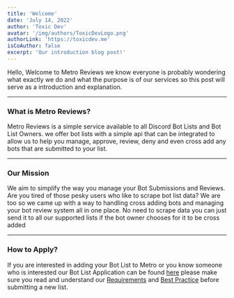 ```yaml
---
title: 'Welcome'
date: 'July 14, 2022'
author: 'Toxic Dev'
avatar: '/img/authors/ToxicDevLogo.png'
authorLink: 'https://toxicdev.me'
isCoAuthor: false
excerpt: 'Our introduction blog post!'
---
```


Hello, Welcome to Metro Reviews we know everyone is probably wondering what
exactly we do and what the purpose is of our services so this post will serve
as a introduction and explanation.

---

### What is Metro Reviews?
Metro Reviews is a simple service available to all Discord Bot Lists and Bot List Owners.
we offer bot lists with a simple api that can be integrated to allow us to help you
manage, approve, review, deny and even cross add any bots that are submitted to your list.

--- 

### Our Mission
We aim to simplify the way you manage your Bot Submissions and Reviews. Are you tired of those pesky users who
like to scrape bot list data? We are too so we came up with a way to handling cross adding bots and
managing your bot review system all in one place. No need to scrape data you can just send it to all
our supported lists if the bot owner chooses for it to be cross added

---

### How to Apply?
If you are interested in adding your Bot List to Metro or you know someone who is interested
our Bot List Application can be found [here](/lists/apply) please make
sure you read and understand our [Requirements](/lists/rules/reqs) and [Best Practice](/lists/rules/eq) before submitting a new list.

